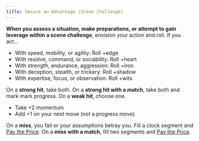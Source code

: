 ```yaml
---
title: Secure an Advantage (Scene Challenge)
---
```


**When you assess a situation, make preparations, or attempt to gain leverage within a scene challenge**, envision your action and roll. If you act...

- With speed, mobility, or agility: Roll +edge
- With resolve, command, or sociability: Roll +heart
- With strength, endurance, aggression: Roll +iron
- With deception, stealth, or trickery: Roll +shadow
- With expertise, focus, or observation: Roll +wits

On a **strong hit**, take both. On a **strong hit with a match**, take both and mark mark progress. On a **weak hit**, choose one.

- Take +2 momentum
- Add +1 on your next move (not a progress move)

On a **miss**, you fail or your assumptions betray you. Fill a clock segment and [Pay the Price](starforged/moves/fate/pay_the_price). On a **miss with a match**, fill two segments and [Pay the Price](starforged/moves/fate/pay_the_price).

